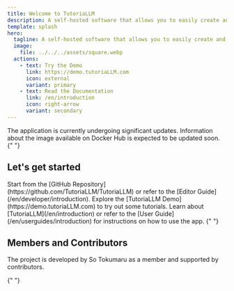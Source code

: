 ```yaml
---
title: Welcome to TutoriaLLM
description: A self-hosted software that allows you to easily create and provide block programming tutorials, similar to Scratch, using AI.
template: splash
hero:
  tagline: A self-hosted software that allows you to easily create and provide block programming tutorials, similar to Scratch, using AI.
  image:
    file: ../../../assets/square.webp
  actions:
    - text: Try the Demo
      link: https://demo.tutoriaLLM.com
      icon: external
      variant: primary
    - text: Read the Documentation
      link: /en/introduction
      icon: right-arrow
      variant: secondary
---
```



<Aside type="caution" title="Caution!">
  The application is currently undergoing significant updates. Information about
  the image available on Docker Hub is expected to be updated soon.
</Aside>{" "}

## Let's get started

<CardGrid stagger>
  <Card title="Deploy Your Own App" icon="github">
    Start from the [GitHub Repository](https://github.com/TutoriaLLM/TutoriaLLM)
    or refer to the [Editor Guide](/en/developer/introduction).
  </Card>
  <Card title="Try the Demo" icon="external">
    Explore the [TutoriaLLM Demo](https://demo.tutoriaLLM.com) to try out some
    tutorials.
  </Card>
  <Card title="Learn How to Use the App" icon="open-book">
    Learn about [TutoriaLLM](/en/introduction) or refer to the [User
    Guide](/en/userguides/introduction) for instructions on how to use the app.
  </Card>
</CardGrid>{" "}

## Members and Contributors

The project is developed by So Tokumaru as a member and supported by contributors.

<Contributers />{" "}
